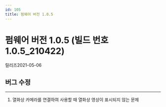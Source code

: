 ```yaml
---
id: 105
title: 펌웨어 버전 1.0.5
---
```


# 펌웨어 버전 1.0.5 (빌드 번호 1.0.5_210422)

릴리즈<Separator/>2021-05-06

## 버그 수정

---

<BugLists>

1. 열화상 카메라를 연결하여 사용할 때 열화상 영상이 표시되지 않는 문제

</BugLists>